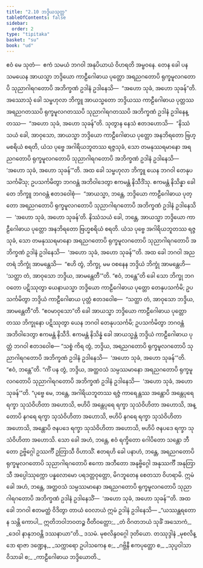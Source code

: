 ```yaml
---
title: "2.10 ဘဒ္ဒိယသုတ္တ"
tableOfContents: false
sidebar:
  order: 2
type: "tipitaka"
basket: "su"
book: "ud"
---
```



<DynamicBreadcrumb />

<Division number="20" book="ud">

<Paragraph number="140" book="ud">
ဧဝံ မေ သုတံ—  ဧကံ သမယံ ဘဂဝါ အနုပိယာယံ ဝိဟရတိ အမ္ဗဝနေ. တေန ခေါ ပန သမယေန အာယသ္မာ ဘဒ္ဒိယော ကာဠီဂေါဓာယ ပုတ္တော အရညဂတောပိ ရုက္ခမူလဂတောပိ သုညာဂါရဂတောပိ အဘိက္ခဏံ ဥဒါနံ ဥဒါနေသိ—  “အဟော သုခံ, အဟော သုခန်”တိ.
</Paragraph>

<Paragraph number="141" book="ud">
အဿောသုံ ခေါ သမ္ဗဟုလာ ဘိက္ခူ အာယသ္မတော ဘဒ္ဒိယဿ ကာဠီဂေါဓာယ ပုတ္တဿ အရညဂတဿပိ ရုက္ခမူလဂတဿပိ သုညာဂါရဂတဿပိ အဘိက္ခဏံ ဥဒါနံ ဥဒါနေန္တဿ—  “အဟော သုခံ, အဟော သုခန်”တိ. သုတွာန နေသံ ဧတဒဟောသိ—  “နိဿံသယံ ခေါ, အာဝုသော, အာယသ္မာ ဘဒ္ဒိယော ကာဠီဂေါဓာယ ပုတ္တော အနဘိရတော ဗြဟ္မစရိယံ စရတိ, ယံသ ပုဗ္ဗေ အဂါရိယဘူတဿ ရဇ္ဇသုခံ, သော တမနုဿရမာနော အရညဂတောပိ ရုက္ခမူလဂတောပိ သုညာဂါရဂတောပိ အဘိက္ခဏံ ဥဒါနံ ဥဒါနေသိ—  ‘အဟော သုခံ, အဟော သုခန်’”တိ.
</Paragraph>

<Paragraph number="142" book="ud">
အထ ခေါ သမ္ဗဟုလာ ဘိက္ခူ ယေန ဘဂဝါ တေနုပသင်္ကမိံသု; ဥပသင်္ကမိတွာ ဘဂဝန္တံ အဘိဝါဒေတွာ ဧကမန္တံ နိသီဒိံသု. ဧကမန္တံ နိသိန္နာ ခေါ တေ ဘိက္ခူ ဘဂဝန္တံ ဧတဒဝေါစုံ—  “အာယသ္မာ, ဘန္တေ, ဘဒ္ဒိယော ကာဠီဂေါဓာယ ပုတ္တော အရညဂတောပိ ရုက္ခမူလဂတောပိ သုညာဂါရဂတောပိ အဘိက္ခဏံ ဥဒါနံ ဥဒါနေသိ—  ‘အဟော သုခံ, အဟော သုခန်’တိ. နိဿံသယံ ခေါ, ဘန္တေ, အာယသ္မာ ဘဒ္ဒိယော ကာဠီဂေါဓာယ ပုတ္တော အနဘိရတော ဗြဟ္မစရိယံ စရတိ. ယံသ ပုဗ္ဗေ အဂါရိယဘူတဿ ရဇ္ဇသုခံ, သော တမနုဿရမာနော အရညဂတောပိ ရုက္ခမူလဂတောပိ သုညာဂါရဂတောပိ အဘိက္ခဏံ ဥဒါနံ ဥဒါနေသိ—  ‘အဟော သုခံ, အဟော သုခန်’”တိ.
</Paragraph>

<Paragraph number="143" book="ud">
အထ ခေါ ဘဂဝါ အညတရံ ဘိက္ခုံ အာမန္တေသိ—  “ဧဟိ တွံ, ဘိက္ခု, မမ ဝစနေန ဘဒ္ဒိယံ ဘိက္ခုံ အာမန္တေဟိ—  ‘သတ္ထာ တံ, အာဝုသော ဘဒ္ဒိယ, အာမန္တေတီ’”တိ.
</Paragraph>

<Paragraph number="144" book="ud">
“ဧဝံ, ဘန္တေ”တိ ခေါ သော ဘိက္ခု ဘဂဝတော ပဋိဿုတွာ ယေနာယသ္မာ ဘဒ္ဒိယော ကာဠီဂေါဓာယ ပုတ္တော တေနုပသင်္ကမိ; ဥပသင်္ကမိတွာ ဘဒ္ဒိယံ ကာဠီဂေါဓာယ ပုတ္တံ ဧတဒဝေါစ—  “သတ္ထာ တံ, အာဝုသော ဘဒ္ဒိယ, အာမန္တေတီ”တိ. “ဧဝမာဝုသော”တိ ခေါ အာယသ္မာ ဘဒ္ဒိယော ကာဠီဂေါဓာယ ပုတ္တော တဿ ဘိက္ခုနော ပဋိဿုတွာ ယေန ဘဂဝါ တေနုပသင်္ကမိ; ဥပသင်္ကမိတွာ ဘဂဝန္တံ အဘိဝါဒေတွာ ဧကမန္တံ နိသီဒိ. ဧကမန္တံ နိသိန္နံ ခေါ အာယသ္မန္တံ ဘဒ္ဒိယံ ကာဠီဂေါဓာယ ပုတ္တံ ဘဂဝါ ဧတဒဝေါစ—
</Paragraph>

<Paragraph number="145" book="ud">
“သစ္စံ ကိရ တွံ, ဘဒ္ဒိယ, အရညဂတောပိ ရုက္ခမူလဂတောပိ သုညာဂါရဂတောပိ အဘိက္ခဏံ ဥဒါနံ ဥဒါနေသိ—  ‘အဟော သုခံ, အဟော သုခန်’”တိ. “ဧဝံ, ဘန္တေ”တိ.
</Paragraph>

<Paragraph number="146" book="ud">
“ကိံ ပန တွံ, ဘဒ္ဒိယ, အတ္ထဝသံ သမ္ပဿမာနော အရညဂတောပိ ရုက္ခမူလဂတောပိ သုညာဂါရဂတောပိ အဘိက္ခဏံ ဥဒါနံ ဥဒါနေသိ—  ‘အဟော သုခံ, အဟော သုခန်’”တိ. “ပုဗ္ဗေ မေ, ဘန္တေ, အဂါရိယဘူတဿ ရဇ္ဇံ ကာရေန္တဿ အန္တောပိ အန္တေပုရေ ရက္ခာ သုသံဝိဟိတာ အဟောသိ, ဗဟိပိ အန္တေပုရေ ရက္ခာ သုသံဝိဟိတာ အဟောသိ, အန္တောပိ နဂရေ ရက္ခာ သုသံဝိဟိတာ အဟောသိ, ဗဟိပိ နဂရေ ရက္ခာ သုသံဝိဟိတာ အဟောသိ, အန္တောပိ ဇနပဒေ ရက္ခာ သုသံဝိဟိတာ အဟောသိ, ဗဟိပိ ဇနပဒေ ရက္ခာ သုသံဝိဟိတာ အဟောသိ. သော ခေါ အဟံ, ဘန္တေ, ဧဝံ ရက္ခိတော ဂေါပိတော သန္တော ဘီတော ဥဗ္ဗိဂ္ဂေါ ဥဿင်္ကီ ဥတြာသီ ဝိဟာသိံ. ဧတရဟိ ခေါ ပနာဟံ, ဘန္တေ, အရညဂတောပိ ရုက္ခမူလဂတောပိ သုညာဂါရဂတောပိ ဧကော အဘီတော အနုဗ္ဗိဂ္ဂေါ အနုဿင်္ကီ အနုတြာသီ အပ္ပေါဿုက္ကော ပန္နလောမော ပရဒတ္တဝုတ္တော, မိဂဘူတေန စေတသာ ဝိဟရာမိ. ဣမံ ခေါ အဟံ, ဘန္တေ, အတ္ထဝသံ သမ္ပဿမာနော အရညဂတောပိ ရုက္ခမူလဂတောပိ သုညာဂါရဂတောပိ အဘိက္ခဏံ ဥဒါနံ ဥဒါနေသိံ—  ‘အဟော သုခံ, အဟော သုခန်’”တိ.
</Paragraph>

<Paragraph number="147" book="ud">
အထ ခေါ ဘဂဝါ ဧတမတ္ထံ ဝိဒိတွာ တာယံ ဝေလာယံ ဣမံ ဥဒါနံ ဥဒါနေသိ—
</Paragraph>

<Paragraph number="148" type="verses" book="ud">
_“ယဿန္တရတော န သန္တိ ကောပါ,_  
ဣတိဘဝါဘဝတဉ္စ ဝီတိဝတ္တော;_  
_တံ ဝိဂတဘယံ သုခိံ အသောကံ,_  
_ဒေဝါ နာနုဘဝန္တိ ဒဿနာယာ”တိ._  


</Paragraph>
</Division>

<Paragraph number="149" type="center" book="ud">
ဒသမံ.



</Paragraph>

<Paragraph number="150" type="center" book="ud">
မုစလိန္ဒဝဂ္ဂေါ ဒုတိယော.



</Paragraph>

<Paragraph number="151" type="center" book="ud">
တဿုဒ္ဒါနံ


</Paragraph>

<Paragraph number="152" type="verses" book="ud">
_မုစလိန္ဒော ရာဇာ ဒဏ္ဍေန,_  
_သက္ကာရော ဥပါသကေန စ;_  
_ဂဗ္ဘိနီ ဧကပုတ္တော စ,_  
_သုပ္ပဝါသာ ဝိသာခါ စ;_  
_ကာဠီဂေါဓာယ ဘဒ္ဒိယောတိ._
</Paragraph>